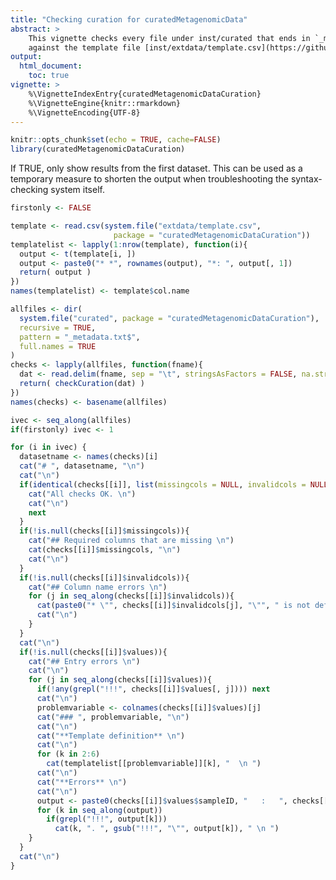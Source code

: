 ```yaml
---
title: "Checking curation for curatedMetagenomicData"
abstract: >
    This vignette checks every file under inst/curated that ends in `_metadata.txt`
    against the template file [inst/extdata/template.csv](https://github.com/waldronlab/curatedMetagenomicDataCuration/blob/master/inst/extdata/template.csv), and shows problems found. Two types of errors can appear: 1) A "column name error" means a column name is not found at all in [template.csv](https://github.com/waldronlab/curatedMetagenomicDataCuration/blob/master/inst/extdata/template.csv). 2) An "entry error" means at least one value in a column does not match the rules defined for that column. This script will list the illegal values next to the row name they were found in. Entries are checked against the following rules: a) *uniqueness* - if "non-unique", then duplicate are allowed in the column, if "unique", then each duplicated value is an error and will be listed. b) *requiredness* - if "optional" then **NA** values are allowed, if "required" then any **NA** value is an error. c) *multiplevalues* - if TRUE, then multiple semicolon-separated are allowed in a single cell, if FALSE, no semicolon is allowed. d) *allowedvalues* is a regular expression definining legal values. These are assumed to be POSIX 1003.2 extended regular expressions (see `?grep`). Finally, the [template file](https://github.com/waldronlab/curatedMetagenomicDataCuration/blob/master/inst/extdata/template.csv) contains a free-form "description" field explaining what that column should contain, sometimes including units of measurement. The source repository for this document is https://github.com/waldronlab/curatedMetagenomicDataCuration.
output: 
  html_document:
    toc: true
vignette: >
    %\VignetteIndexEntry{curatedMetagenomicDataCuration}
    %\VignetteEngine{knitr::rmarkdown}
    %\VignetteEncoding{UTF-8}
---
```


```r
knitr::opts_chunk$set(echo = TRUE, cache=FALSE)
library(curatedMetagenomicDataCuration)
```

If TRUE, only show results from the first dataset. This can be used as a temporary measure to shorten the output when troubleshooting the syntax-checking system itself. 
```r
firstonly <- FALSE
```

```r
template <- read.csv(system.file("extdata/template.csv",
                       package = "curatedMetagenomicDataCuration"))
templatelist <- lapply(1:nrow(template), function(i){
  output <- t(template[i, ])
  output <- paste0("* *", rownames(output), "*: ", output[, 1])
  return( output )
})
names(templatelist) <- template$col.name
```

```r
allfiles <- dir(
  system.file("curated", package = "curatedMetagenomicDataCuration"),
  recursive = TRUE,
  pattern = "_metadata.txt$",
  full.names = TRUE
)
checks <- lapply(allfiles, function(fname){
  dat <- read.delim(fname, sep = "\t", stringsAsFactors = FALSE, na.strings = c("NA"))
  return( checkCuration(dat) )
})
names(checks) <- basename(allfiles)
```

```r
ivec <- seq_along(allfiles)
if(firstonly) ivec <- 1

for (i in ivec) {
  datasetname <- names(checks)[i]
  cat("# ", datasetname, "\n")
  cat("\n")
  if(identical(checks[[i]], list(missingcols = NULL, invalidcols = NULL, values = NULL))){
    cat("All checks OK. \n")
    cat("\n")
    next
  }
  if(!is.null(checks[[i]]$missingcols)){
    cat("## Required columns that are missing \n")
    cat(checks[[i]]$missingcols, "\n")
    cat("\n")
  }
  if(!is.null(checks[[i]]$invalidcols)){
    cat("## Column name errors \n")
    for (j in seq_along(checks[[i]]$invalidcols)){
      cat(paste0("* \"", checks[[i]]$invalidcols[j], "\"", " is not defined in the template. \n"))
      cat("\n")
    }
  }
  cat("\n")
  if(!is.null(checks[[i]]$values)){
    cat("## Entry errors \n")
    cat("\n")
    for (j in seq_along(checks[[i]]$values)){
      if(!any(grepl("!!!", checks[[i]]$values[, j]))) next
      cat("\n")
      problemvariable <- colnames(checks[[i]]$values)[j]
      cat("### ", problemvariable, "\n")
      cat("\n")
      cat("**Template definition** \n")
      cat("\n")
      for (k in 2:6)
        cat(templatelist[[problemvariable]][k], "  \n ")
      cat("\n")
      cat("**Errors** \n")
      cat("\n")
      output <- paste0(checks[[i]]$values$sampleID, "   :   ", checks[[i]]$values[, j])
      for (k in seq_along(output))
        if(grepl("!!!", output[k]))
          cat(k, ". ", gsub("!!!", "\"", output[k]), " \n ")
    }
  }
  cat("\n")
}
```
